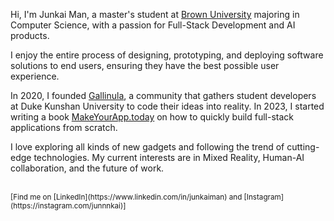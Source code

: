 Hi, I'm Junkai Man, a master's student at [Brown University](https://brown.edu) majoring in Computer Science, with a passion for Full-Stack Development and AI products. 

I enjoy the entire process of designing, prototyping, and deploying software solutions to end users, ensuring they have the best possible user experience.

In 2020, I founded [Gallinula](https://dku-gallinula.github.io), a community that gathers student developers at Duke Kunshan University to code their ideas into reality. In 2023, I started writing a book [MakeYourApp.today](https://MakeYourApp.today) on how to quickly build full-stack applications from scratch.

I love exploring all kinds of new gadgets and following the trend of cutting-edge technologies.
My current interests are in Mixed Reality, Human-AI collaboration, and the future of work.

<br />
<small className="">[Find me on [LinkedIn](https://www.linkedin.com/in/junkaiman) and [Instagram](https://instagram.com/junnnkai)]</small>
